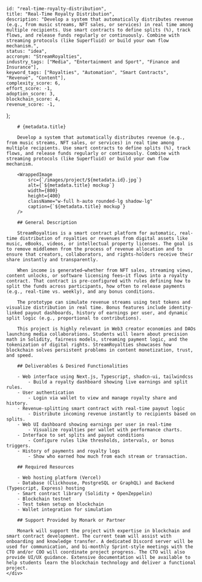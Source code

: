 
    
    id: "real-time-royalty-distribution",
    title: "Real-Time Royalty Distribution",
    description: "Develop a system that automatically distributes revenue (e.g., from music streams, NFT sales, or services) in real time among multiple recipients. Use smart contracts to define splits (%), track flows, and release funds regularly or continuously. Combine with streaming protocols (like Superfluid) or build your own flow mechanism.",
    status: "idea",
    accronym: "StreamRoyalties",
    industry_tags: ["Media", "Entertainment and Sport", "Finance and Insurance"],
    keyword_tags: ["Royalties", "Automation", "Smart Contracts", "Revenue", "Content"],
    complexity_score: 6,
    effort_score: -1,
    adoption_score: 3,
    blockchain_score: 4,
    revenue_score: -1,
};

<div className="flex">
    <div className="hidden sticky top-0">
        <ProjectMetadata metadata={metadata} />
    </div>
    <div className="w-full">

        # {metadata.title}

        Develop a system that automatically distributes revenue (e.g., from music streams, NFT sales, or services) in real time among multiple recipients. Use smart contracts to define splits (%), track flows, and release funds regularly or continuously. Combine with streaming protocols (like Superfluid) or build your own flow mechanism.

        <WrappedImage
            src={`/images/project/${metadata.id}.jpg`}
            alt={`${metadata.title} mockup`}
            width={800}
            height={400}
            className="w-full h-auto rounded-lg shadow-lg"
            caption={`${metadata.title} mockup`}
        />

        ## General Description

        StreamRoyalties is a smart contract platform for automatic, real-time distribution of royalties or revenues from digital assets like music, eBooks, videos, or intellectual property licenses. The goal is to remove middlemen from the process of revenue allocation and to ensure that creators, collaborators, and rights-holders receive their share instantly and transparently.
        
        When income is generated—whether from NFT sales, streaming views, content unlocks, or software licensing fees—it flows into a royalty contract. That contract is pre-configured with rules defining how to split the funds across participants, how often to release payments (e.g., real-time vs. weekly), and any bonus conditions.
        
        The prototype can simulate revenue streams using test tokens and visualize distribution in real time. Bonus features include identity-linked payout dashboards, history of earnings per user, and dynamic split logic (e.g., proportional to contributions).
        
        This project is highly relevant in Web3 creator economies and DAOs launching media collaborations. Students will learn about precision math in Solidity, fairness models, streaming payment logic, and the tokenization of digital rights. StreamRoyalties showcases how blockchain solves persistent problems in content monetization, trust, and speed.

        ## Deliverables & Desired Functionalities

        - Web interface using Next.js, Typescript, shadcn-ui, tailwindcss
            - Build a royalty dashboard showing live earnings and split rules.
        - User authentication 
            - Login via wallet to view and manage royalty share and history.
        - Revenue-splitting smart contract with real-time payout logic
            - Distribute incoming revenue instantly to recipients based on splits.
        - Web UI dashboard showing earnings per user in real-time
            - Visualize royalties per wallet with performance charts.
        - Interface to set splits and payout conditions
            - Configure rules like thresholds, intervals, or bonus triggers.
        - History of payments and royalty logs
            - Show who earned how much from each stream or transaction.

        ## Required Resources
    
        - Web hosting platform (Vercel)
        - Database (Clickhouse, PostgreSQL or GraphQL) and Backend (Typescript, Express) hosting
        - Smart contract library (Solidity + OpenZeppelin)
        - Blockchain testnet
        - Test token setup on blockchain
        - Wallet integration for simulation

        ## Support Provided by Monark or Partner

        Monark will support the project with expertise in blockchain and smart contract development. The current team will assist with onboarding and knowledge transfer. A dedicated Discord server will be used for communication, and bi-monthly Sprint-style meetings with the CTO and/or COO will coordinate project progress. The CTO will also provide UI/UX guidance. Extensive documentation will be available to help students learn the blockchain technology and deliver a functional project.
    </div>
</div>